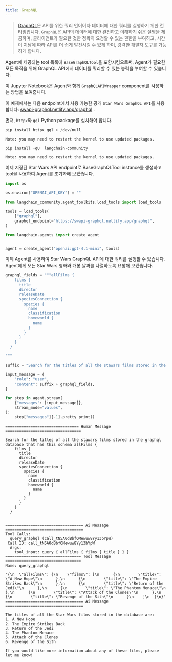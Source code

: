```yaml
---
title: GraphQL
---
```


>[GraphQL](https://graphql.org/)은 API를 위한 쿼리 언어이자 데이터에 대한 쿼리를 실행하기 위한 런타임입니다. `GraphQL`은 API의 데이터에 대한 완전하고 이해하기 쉬운 설명을 제공하며, 클라이언트가 필요한 것만 정확히 요청할 수 있는 권한을 부여하고, 시간이 지남에 따라 API를 더 쉽게 발전시킬 수 있게 하며, 강력한 개발자 도구를 가능하게 합니다.

Agent에 제공되는 tool 목록에 `BaseGraphQLTool`을 포함시킴으로써, Agent가 필요한 모든 목적을 위해 GraphQL API에서 데이터를 쿼리할 수 있는 능력을 부여할 수 있습니다.

이 Jupyter Notebook은 Agent와 함께 `GraphQLAPIWrapper` component를 사용하는 방법을 보여줍니다.

이 예제에서는 다음 endpoint에서 사용 가능한 공개 `Star Wars GraphQL API`를 사용합니다: [swapi-graphql.netlify.app/graphql](https://swapi-graphql.netlify.app/graphql) .

먼저, `httpx`와 `gql` Python package를 설치해야 합니다.

```python
pip install httpx gql > /dev/null
```

```output
Note: you may need to restart the kernel to use updated packages.
```

```python
pip install -qU  langchain-community
```

```output
Note: you may need to restart the kernel to use updated packages.
```

이제 지정된 Star Wars API endpoint로 BaseGraphQLTool instance를 생성하고 tool을 사용하여 Agent를 초기화해 보겠습니다.

```python
import os

os.environ["OPENAI_API_KEY"] = ""
```

```python
from langchain_community.agent_toolkits.load_tools import load_tools

tools = load_tools(
    ["graphql"],
    graphql_endpoint="https://swapi-graphql.netlify.app/graphql",
)
```

```python
from langchain.agents import create_agent


agent = create_agent("openai:gpt-4.1-mini", tools)
```

이제 Agent를 사용하여 Star Wars GraphQL API에 대한 쿼리를 실행할 수 있습니다. Agent에게 모든 Star Wars 영화와 개봉 날짜를 나열하도록 요청해 보겠습니다.

```python
graphql_fields = """allFilms {
    films {
      title
      director
      releaseDate
      speciesConnection {
        species {
          name
          classification
          homeworld {
            name
          }
        }
      }
    }
  }

"""

suffix = "Search for the titles of all the stawars films stored in the graphql database that has this schema "

input_message = {
    "role": "user",
    "content": suffix + graphql_fields,
}

for step in agent.stream(
    {"messages": [input_message]},
    stream_mode="values",
):
    step["messages"][-1].pretty_print()
```

```output
================================ Human Message =================================

Search for the titles of all the stawars films stored in the graphql database that has this schema allFilms {
    films {
      title
      director
      releaseDate
      speciesConnection {
        species {
          name
          classification
          homeworld {
            name
          }
        }
      }
    }
  }


================================== Ai Message ==================================
Tool Calls:
  query_graphql (call_tN5A0dBbfOMewuw8Yy13bYpW)
 Call ID: call_tN5A0dBbfOMewuw8Yy13bYpW
  Args:
    tool_input: query { allFilms { films { title } } }
================================= Tool Message =================================
Name: query_graphql

"{\n  \"allFilms\": {\n    \"films\": [\n      {\n        \"title\": \"A New Hope\"\n      },\n      {\n        \"title\": \"The Empire Strikes Back\"\n      },\n      {\n        \"title\": \"Return of the Jedi\"\n      },\n      {\n        \"title\": \"The Phantom Menace\"\n      },\n      {\n        \"title\": \"Attack of the Clones\"\n      },\n      {\n        \"title\": \"Revenge of the Sith\"\n      }\n    ]\n  }\n}"
================================== Ai Message ==================================

The titles of all the Star Wars films stored in the database are:
1. A New Hope
2. The Empire Strikes Back
3. Return of the Jedi
4. The Phantom Menace
5. Attack of the Clones
6. Revenge of the Sith

If you would like more information about any of these films, please let me know!
```

```python

```